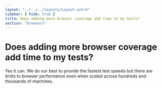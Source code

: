 ```yaml
---
layout: "../../../layouts/Layout.astro"
sidebar: { hide: true }
title: Does adding more browser coverage add time to my tests?
section: "browsers"
---
```


# Does adding more browser coverage add time to my tests?

Yes it can. We do our best to provide the fastest test speeds but there are limits to browser performance even when scaled across hundreds and thousands of machines.
